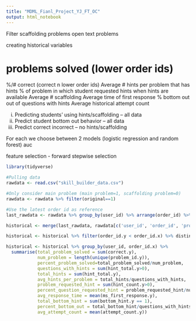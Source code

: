 ```yaml
---
title: "MDML_Fianl_Project_YJ_FT_OC"
output: html_notebook
---
```

Filter 
  scaffolding problems
  open text problems

creating historical variables

# problems solved (lower order ids)
%/# correct (correct n lower order ids)
Average # hints per problem that has hints
% of problem in which student requested hints when hints are available
Average # scaffolding
Average time of first response
% bottom out out of questions with hints
Average historical attempt count

i. Predicting students' using hints/scaffolding -- all data
ii. Predict student bottom out behavior -- all data
iii. Predict correct incorrect -- no hints/scaffolding

For each we choose between 2 models (logistic regression and random forest)
  auc
  
feature selection - forward stepwise selection


```r
library(tidyverse)
```


```r
#Pulling data
rawdata <- read.csv("skill_builder_data.csv")

#Only consider main problem (main problem=1, scaffolding problem=0)
rawdata <- rawdata %>% filter(original==1)

#Use the latest order id as reference
last_rawdata <- rawdata %>% group_by(user_id) %>% arrange(order_id) %>% slice(n())

historical <- merge(last_rawdata, rawdata[c('user_id', 'order_id', 'problem_id', 'correct', 'hint_count', 'hint_total', 'bottom_hint', 'ms_first_response', 'attempt_count')], by = 'user_id', all.x = TRUE, allow.cartesian=TRUE)

historical <- historical %>% filter(order_id.y < order_id.x) %>% distinct

historical <- historical %>% group_by(user_id, order_id.x) %>% 
  summarise(total_problem_solved = sum(correct.y),
            num_problem = length(unique(problem_id.y)),
            percent_problem_solved=total_problem_solved/num_problem,
            questions_with_hints = sum(hint_total.y>0),
            total_hints = sum(hint_total.y),
            avg_hints_per_problem = total_hints/questions_with_hints,
            problem_requested_hint = sum(hint_count.y>0),
            percent_question_requested_hint = problem_requested_hint/num_problem,
            avg_response_time = mean(ms_first_response.y),
            total_bottom_hint = sum(bottom_hint.y == 1),
            percent_bottom_out = total_bottom_hint/questions_with_hints,
            avg_attempt_count = mean(attempt_count.y)) 


```

